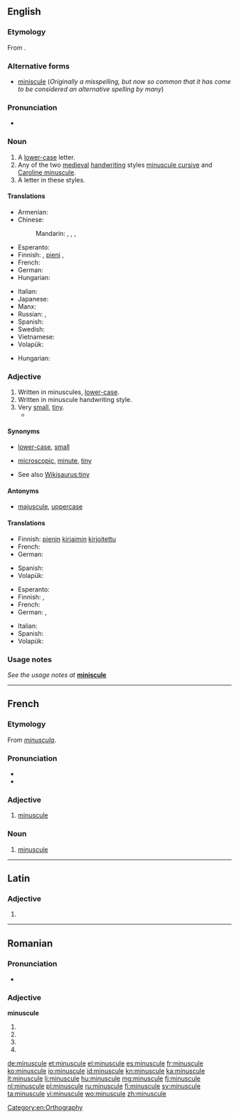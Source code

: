 ==English==
{{wikipedia}}

===Etymology===
From {{etyl|fr|en}} {{term|minuscule|lang=fr}}.

===Alternative forms===
* [[miniscule]] (''Originally a misspelling, but now so common that it has come to be considered an alternative spelling by many'')

===Pronunciation===
* {{a|US}} {{IPA|/ˈmɪnəskjuːl/}}

===Noun===
{{en-noun}}

# A [[lower-case]] letter.
# Any of the two [[medieval]] [[handwriting]] styles [[minuscule cursive]] and [[Caroline minuscule]].
# A letter in these styles.

====Translations====
{{trans-top|lower-case letter}}
* Armenian: {{t-|hy|փոքրատառ|tr=p’ok’rataṙ}}
* Chinese:
*: Mandarin: {{t|cmn|小寫字|sc=Hani}}, {{t|cmn|小写字|tr=xiǎoxiězì|sc=Hani}}, {{t|cmn|小寫字母|sc=Hani}}, {{t|cmn|小写字母|tr=ziǎoxiězìmǔ|sc=Hani}}
* Esperanto: {{t-|eo|minusklo}}
* Finnish: {{t+|fi|pienaakkonen}}, [[pieni]] {{t+|fi|kirjain}}, {{t+|fi|minuskeli}}
* French: {{t+|fr|minuscule|f}}
* German: {{t+|de|Kleinbuchstabe|m}}
* Hungarian: {{t+|hu|kisbetű}}
{{trans-mid}}
* Italian: {{t+|it|minuscolo|m}}
* Japanese: {{t|ja|小文字|tr=こもじ, komoji|sc=Jpan}}
* Manx: {{t-|gv|lettyr beg|m}}
* Russian: {{t|ru|строчная буква|f|tr=stróčnaja búkva|sc=Cyrl}}, {{t|ru|маленькая буква|f|tr=málenʹkaja búkva|sc=Cyrl}}
* Spanish: {{t+|es|minúscula|f}}
* Swedish: {{t+|sv|gemen|c}}
* Vietnamese: {{t|vi|chữ nhỏ}}
* Volapük: {{t+|vo|minud}}
{{trans-bottom}}

{{trans-top|medieval handwriting style}}
* Hungarian: {{t-|hu|minuszkula}}
{{trans-mid}}
{{trans-bottom}}

{{trans-top|letter in this style}}
{{trans-mid}}
{{trans-bottom}}

===Adjective===
{{en-adj|more}}

# Written in minuscules, [[lower-case]].
# Written in minuscule handwriting style.
# Very [[small]], [[tiny]].
#*{{quote-magazine|title=No hiding place
|date=2013-05-25|volume=407|issue=8837|page=74|magazine={{w|The Economist}}
|url=http://www.economist.com/news/science-and-technology/21578357-plan-assess-peoples-personal-characteristics-their-twitter-streams-no
|passage=In America alone, people spent $170 billion on “direct marketing”—junk mail of both the physical and electronic varieties—last year. Yet of those who received unsolicited adverts through the post, only 3% bought anything as a result. If the bumf arrived electronically, the take-up rate was 0.1%. And for online adverts the “conversion” into sales was a '''minuscule''' 0.01%.}}
#: {{usex|a '''minuscule''' dot}}

====Synonyms====
* {{sense|written in minuscules}} [[lower-case]], [[small]]
* {{sense|very small}} [[microscopic]], [[minute]], [[tiny]]
* See also [[Wikisaurus:tiny]]

====Antonyms====
* {{sense|lower-case}} [[majuscule]], [[uppercase]]

====Translations====
{{trans-top|written in minuscules}}
* Finnish: [[pieni|pienin]] [[kirjain|kirjaimin]] [[kirjoitettu]]
* French: {{t+|fr|minuscule}}
* German: {{t-|de|Klein-}}
{{trans-mid}}
* Spanish: {{t+|es|minúscula|f}}
* Volapük: {{t-|vo|minudik}}
{{trans-bottom}}

{{trans-top|written in minuscule handwriting style}}
{{trans-mid}}
{{trans-bottom}}

{{trans-top|very small, tiny}}
* Esperanto: {{t-|eo|malgrandega}}
* Finnish: {{t+|fi|mitätön}}, {{t+|fi|olematon}}
* French: {{t+|fr|minuscule}}
* German: {{qualifier|colloquial}} {{t+|de|klitzeklein}}, {{t+|de|winzig}}
{{trans-mid}}
* Italian: {{t+|it|minuscolo}}
* Spanish: {{t+|es|minúsculo}}
* Volapük: {{t-|vo|vemo smalik}}
{{trans-bottom}}

===Usage notes===
''See the usage notes at'' '''[[miniscule]]'''

[[Category:en:Orthography]]

----

==French==

===Etymology===
From {{etyl|la|fr}} ''[[minuscula]]''.

===Pronunciation===
* {{audio|Fr-minuscule.ogg|audio}}
* {{IPA|/mi.ny.skyl/|lang=fr}}

===Adjective===
{{fr-adj|mf}}

# [[#Adjective|minuscule]]

===Noun===
{{fr-noun|f}}

# [[#Noun|minuscule]]

----

==Latin==

===Adjective===
{{la-adj-form|minuscule}}

# {{inflection of|minusculus|minusculus|voc|m|s|lang=la}}

----

==Romanian==

===Pronunciation===
* {{IPA|[miˈnu.sku.le]|lang=ro}}

===Adjective===
'''minuscule'''

# {{ro-form-adj|fp|n|minuscul}}
# {{ro-form-adj|fp|a|minuscul}}
# {{ro-form-adj|np|n|minuscul}}
# {{ro-form-adj|np|a|minuscul}}

[[de:minuscule]]
[[et:minuscule]]
[[el:minuscule]]
[[es:minuscule]]
[[fr:minuscule]]
[[ko:minuscule]]
[[io:minuscule]]
[[id:minuscule]]
[[kn:minuscule]]
[[ka:minuscule]]
[[lt:minuscule]]
[[li:minuscule]]
[[hu:minuscule]]
[[mg:minuscule]]
[[fj:minuscule]]
[[nl:minuscule]]
[[pl:minuscule]]
[[ru:minuscule]]
[[fi:minuscule]]
[[sv:minuscule]]
[[ta:minuscule]]
[[vi:minuscule]]
[[wo:minuscule]]
[[zh:minuscule]]